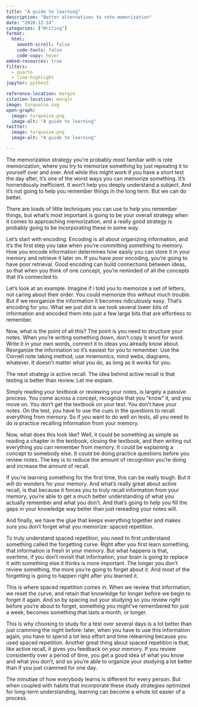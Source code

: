 ```yaml
---
title: "A guide to learning"
description: "Better alternatives to rote memorization"
date: "2020-12-14"
categories: ["Writing"]
format:
  html:
    smooth-scroll: false
    code-tools: false
    code-copy: hover
embed-resources: true
filters:
  - quarto
  - line-highlight
jupyter: python3

reference-location: margin
citation-location: margin
image: turquoise.svg
open-graph:
  image: turquoise.png
  image-alt: "A guide to learning"
twitter:
  image: turquoise.png
  image-alt: "A guide to learning"

---
```


The memorization strategy you’re probably most familiar with is rote memorization, where you try to memorize something by just repeating it to yourself over and over. And while this might work if you have a short test the day after, it's one of the worst ways you can memorize something. It's horrendously inefficient. It won't help you deeply understand a subject. And it's not going to help you remember things in the long term. But we can do better.

There are loads of little techniques you can use to help you remember things, but what's most important is going to be your overall strategy when it comes to approaching memorization, and a really good strategy is probably going to be incorporating these in some way.

Let's start with encoding. Encoding is all about organizing information, and it's the first step you take when you’re committing something to memory. How you encode information determines how easily you can store it in your memory and retrieve it later on. If you have poor encoding, you’re going to have poor retrieval. Good encoding can build connections between ideas, so that when you think of one concept, you’re reminded of all the concepts that it's connected to.

Let's look at an example. Imagine if i told you to memorize a set of letters, not caring about their order. You could memorize this without much trouble. But if we reorganize the information it becomes ridiculously easy. That's encoding for you. What we just did is we took several lower bits of information and encoded them into just a few large bits that are effortless to remember.

Now, what is the point of all this? The point is you need to structure your notes. When you’re writing something down, don't copy it word for word. Write it in your own words, connect it to ideas you already know about. Reorganize the information so it's easiest for you to remember. Use the Cornell note taking method, use mnemonics, mind webs, diagrams, whatever. It doesn't matter what you do, as long as it works for you.

The next strategy is active recall. The idea behind active recall is that testing is better than review. Let me explain.

Simply reading your textbook or reviewing your notes, is largely a passive process. You come across a concept, recognize that you “know” it, and you move on. You don't get the textbook on your test. You don't have your notes. On the test, you have to use the cues in the questions to recall everything from memory. So if you want to do well on tests, all you need to do is practice recalling information from your memory.

Now, what does this look like? Well, it could be something as simple as reading a chapter in the textbook, closing the textbook, and then writing out everything you can remember from memory. It could be explaining a concept to somebody else. It could be doing practice questions before you review notes. The key is to reduce the amount of recognition you’re doing and increase the amount of recall.

If you’re learning something for the first time, this can be really tough. But it will do wonders for your memory. And what's really great about active recall, is that because it forces you to truly recall information from your memory, you’re able to get a much better understanding of what you actually remember and what you don't. And that's going to help you fill the gaps in your knowledge way better than just rereading your notes will.

And finally, we have the glue that keeps everything together and makes sure you don't forget what you memorize: spaced repetition.

To truly understand spaced repetition, you need to first understand something called the forgetting curve. Right after you first learn something, that information is fresh in your memory. But what happens is that, overtime, if you don't revisit that information, your brain is going to replace it with something else it thinks is more important. The longer you don't review something, the more you're going to forget about it. And most of the forgetting is going to happen right after you learned it.

This is where spaced repetition comes in. When we review that information, we reset the curve, and retain that knowledge for longer before we begin to forget it again. And so by spacing out your studying so you review right before you're about to forget, something you might’ve remembered for just a week, becomes something that lasts a month, or longer.

This is why choosing to study for a test over several days is a lot better than just cramming the night before: later, when you have to use this information again, you have to spend a lot less effort and time relearning because you used spaced repetition.
Another great thing about spaced repetition is that, like active recall, it gives you feedback on your memory. If you review consistently over a period of time, you get a good idea of what you know and what you don't, and so you’re able to organize your studying a lot better than if you just crammed for one day.

The minutiae of how everybody learns is different for every person. But when coupled with habits that incorporate these study strategies optimized for long-term understanding, learning can become a whole lot easier of a process.